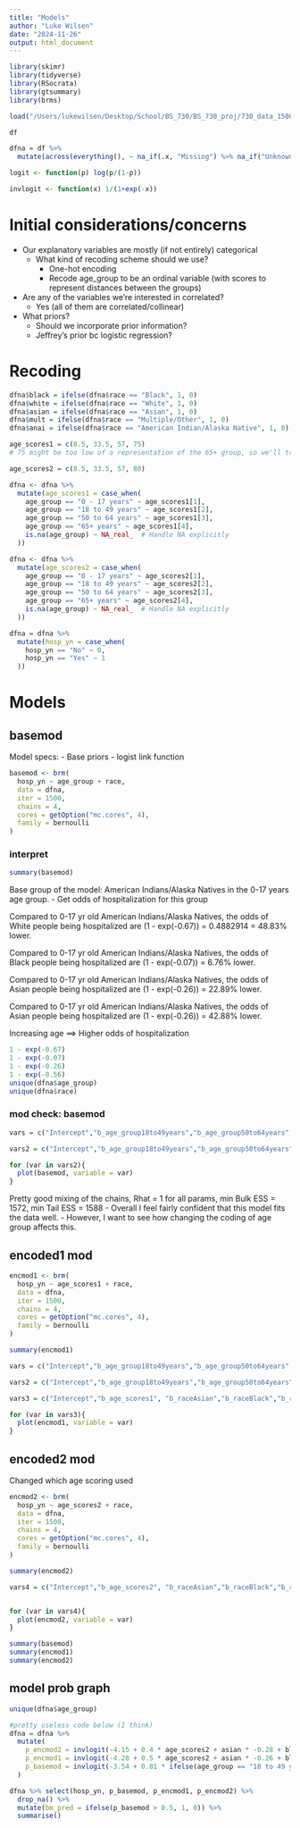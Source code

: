 ```yaml
---
title: "Models"
author: "Luke Wilsen"
date: "2024-11-26"
output: html_document
---
```


```r
library(skimr)
library(tidyverse)
library(RSocrata)
library(gtsummary)
library(brms)

load("/Users/lukewilsen/Desktop/School/BS_730/BS_730_proj/730_data_150000_obs.RData")
```

```r
df

dfna = df %>% 
  mutate(across(everything(), ~ na_if(.x, "Missing") %>% na_if("Unknown") %>% na_if("NA")))
```

```r
logit <- function(p) log(p/(1-p))

invlogit <- function(x) 1/(1+exp(-x))
```


# Initial considerations/concerns
- Our explanatory variables are mostly (if not entirely) categorical
  - What kind of recoding scheme should we use?
    - One-hot encoding
    - Recode age_group to be an ordinal variable (with scores to represent distances between the groups)
  
- Are any of the variables we're interested in correlated?
  - Yes (all of them are correlated/collinear)
- What priors?
  - Should we incorporate prior information?
  - Jeffrey's prior bc logistic regression?
  
# Recoding
```r
dfna$black = ifelse(dfna$race == "Black", 1, 0)
dfna$white = ifelse(dfna$race == "White", 1, 0)
dfna$asian = ifelse(dfna$race == "Asian", 1, 0)
dfna$mult = ifelse(dfna$race == "Multiple/Other", 1, 0)
dfna$anai = ifelse(dfna$race == "American Indian/Alaska Native", 1, 0)

age_scores1 = c(8.5, 33.5, 57, 75)
# 75 might be too low of a representation of the 65+ group, so we'll try another model with a higher value

age_scores2 = c(8.5, 33.5, 57, 80)

dfna <- dfna %>%
  mutate(age_scores1 = case_when(
    age_group == "0 - 17 years" ~ age_scores1[1],
    age_group == "18 to 49 years" ~ age_scores1[2],
    age_group == "50 to 64 years" ~ age_scores1[3],
    age_group == "65+ years" ~ age_scores1[4],
    is.na(age_group) ~ NA_real_  # Handle NA explicitly
  ))

dfna <- dfna %>%
  mutate(age_scores2 = case_when(
    age_group == "0 - 17 years" ~ age_scores2[1],
    age_group == "18 to 49 years" ~ age_scores2[2],
    age_group == "50 to 64 years" ~ age_scores2[3],
    age_group == "65+ years" ~ age_scores2[4],
    is.na(age_group) ~ NA_real_  # Handle NA explicitly
  ))

dfna = dfna %>% 
  mutate(hosp_yn = case_when(
    hosp_yn == "No" ~ 0,
    hosp_yn == "Yes" ~ 1
  ))
```

# Models
## basemod

Model specs:
- Base priors
- logist link function
```r
basemod <- brm(
  hosp_yn ~ age_group + race,
  data = dfna,
  iter = 1500,
  chains = 4,
  cores = getOption("mc.cores", 4),
  family = bernoulli
)
```

### interpret
```r
summary(basemod)
```

Base group of the model: American Indians/Alaska Natives in the 0-17 years age group.
- Get odds of hospitalization for this group

Compared to 0-17 yr old American Indians/Alaska Natives, the odds of White people being hospitalized are (1 - exp(-0.67)) = 0.4882914 = 48.83% lower.

Compared to 0-17 yr old American Indians/Alaska Natives, the odds of Black people being hospitalized are (1 - exp(-0.07)) = 6.76% lower.

Compared to 0-17 yr old American Indians/Alaska Natives, the odds of Asian people being hospitalized are (1 - exp(-0.26)) = 22.89% lower.

Compared to 0-17 yr old American Indians/Alaska Natives, the odds of Asian people being hospitalized are (1 - exp(-0.26)) = 42.88% lower.

Increasing age ==> Higher odds of hospitalization

```r
1 - exp(-0.67)
1 - exp(-0.07)
1 - exp(-0.26)
1 - exp(-0.56)
unique(dfna$age_group)
unique(dfna$race)
```

### mod check: basemod

```r

vars = c("Intercept","b_age_group18to49years","b_age_group50to64years","b_age_group65Pyears","b_raceAsian","b_raceBlack","b_raceWhite")

vars2 = c("Intercept","b_age_group18to49years","b_age_group50to64years","b_age_group65Pyears", "b_black", "b_white", "b_asian", "b_mult", "b_anai")

for (var in vars2){
  plot(basemod, variable = var)
}


```

Pretty good mixing of the chains, Rhat = 1 for all params, min Bulk ESS = 1572, min Tail ESS = 1588
 - Overall I feel fairly confident that this model fits the data well.
  - However, I want to see how changing the coding of age group affects this.
  
## encoded1 mod
```r
encmod1 <- brm(
  hosp_yn ~ age_scores1 + race,
  data = dfna,
  iter = 1500,
  chains = 4,
  cores = getOption("mc.cores", 4),
  family = bernoulli
)
```

```r
summary(encmod1)
```


```r
vars = c("Intercept","b_age_group18to49years","b_age_group50to64years","b_age_group65Pyears","b_raceAsian","b_raceBlack","b_raceWhite")

vars2 = c("Intercept","b_age_group18to49years","b_age_group50to64years","b_age_group65Pyears", "b_black", "b_white", "b_asian", "b_mult", "b_anai")

vars3 = c("Intercept","b_age_scores1", "b_raceAsian","b_raceBlack","b_raceWhite", "b_raceMultipleDOther")

for (var in vars3){
  plot(encmod1, variable = var)
}
```


## encoded2 mod
Changed which age scoring used
```r
encmod2 <- brm(
  hosp_yn ~ age_scores2 + race,
  data = dfna,
  iter = 1500,
  chains = 4,
  cores = getOption("mc.cores", 4),
  family = bernoulli
)
```

```r
summary(encmod2)
```

```r
vars4 = c("Intercept","b_age_scores2", "b_raceAsian","b_raceBlack","b_raceWhite", "b_raceMultipleDOther")


for (var in vars4){
  plot(encmod2, variable = var)
}
```

```r
summary(basemod)
summary(encmod1)
summary(encmod2)
```

## model prob graph
```r
unique(dfna$age_group)
```

```r
#pretty useless code below (I think)
dfna = dfna %>% 
  mutate(
    p_encmod2 = invlogit(-4.15 + 0.4 * age_scores2 + asian * -0.28 + black * -0.07 + mult * -0.6 + white * -0.66),
    p_encmod1 = invlogit(-4.28 + 0.5 * age_scores2 + asian * -0.26 + black * -0.06 + mult * -0.59 + white * -0.66),
    p_basemod = invlogit(-3.54 + 0.81 * ifelse(age_group == "18 to 49 years", 1, 0) + 1.82 * ifelse(age_group == "50 to 64 years", 1, 0) + 1.82 * ifelse(age_group == "65+ years", 1, 0) + asian * -0.27 + black * -0.07 + mult * -0.57 + white * -0.67)
  )

dfna %>% select(hosp_yn, p_basemod, p_encmod1, p_encmod2) %>% 
  drop_na() %>% 
  mutate(bm_pred = ifelse(p_basemod > 0.5, 1, 0)) %>% 
  summarise()
```






